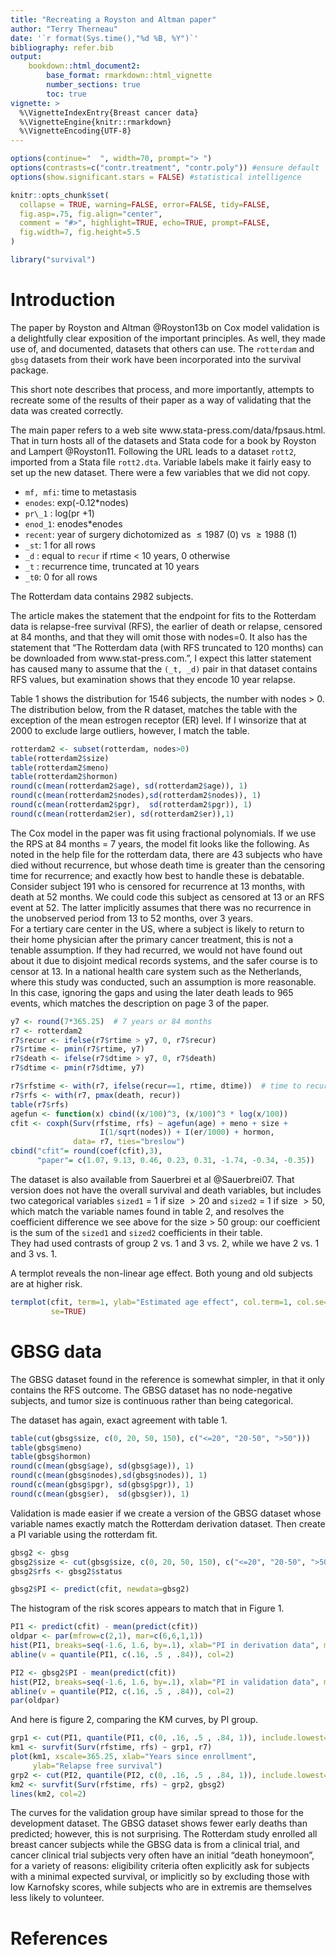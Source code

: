 ```yaml
---
title: "Recreating a Royston and Altman paper"
author: "Terry Therneau"
date: '`r format(Sys.time(),"%d %B, %Y")`'
bibliography: refer.bib
output: 
    bookdown::html_document2:
        base_format: rmarkdown::html_vignette
        number_sections: true
        toc: true
vignette: >
  %\VignetteIndexEntry{Breast cancer data}
  %\VignetteEngine{knitr::rmarkdown}
  %\VignetteEncoding{UTF-8}
---
```


```r
options(continue="  ", width=70, prompt="> ")
options(contrasts=c("contr.treatment", "contr.poly")) #ensure default
options(show.significant.stars = FALSE) #statistical intelligence

knitr::opts_chunk$set(
  collapse = TRUE, warning=FALSE, error=FALSE, tidy=FALSE,
  fig.asp=.75, fig.align="center",
  comment = "#>", highlight=TRUE, echo=TRUE, prompt=FALSE,
  fig.width=7, fig.height=5.5
)

library("survival")
```

# Introduction

The paper by Royston and Altman @Royston13b on Cox model validation is
a delightfully clear exposition of the important principles.
As well, they made use of, and documented, datasets that others can use.
The `rotterdam` and `gbsg` datasets from their work have been
incorporated into the survival package.

This short note describes that process, and more importantly, attempts
to recreate some of the results of their paper as a way of validating that the
data was created correctly.

\section{Rotterdam data}
The main paper refers to a web site www.stata-press.com/data/fpsaus.html.
That in turn hosts all of the datasets and Stata code for a book
by Royston and Lampert @Royston11. 
Following the URL leads to a dataset `rott2`,
imported from a Stata file `rott2.dta`.  Variable labels make it 
fairly easy to set up the new dataset.  There were a few variables
that we did not copy.

* `mf, mfi`: time to metastasis
* `enodes`: exp(-0.12*nodes)
* `pr\_1` : log(pr +1)
* `enod_1`: enodes*enodes
* `recent`:  year of surgery dichotomized as $\le 1987$ (0) vs 
    $\ge 1988$ (1)
* `_st`: 1 for all rows
* `_d` : equal to `recur` if rtime < 10 years, 0 otherwise
* `_t` : recurrence time, truncated at 10 years
* `_t0`: 0 for all rows

The Rotterdam data contains 2982 subjects.

The article makes the statement that the endpoint for fits to the Rotterdam
data is relapse-free survival (RFS), the earlier of death or relapse, censored
at 84 months, and that they will omit those with nodes=0.
It also has the statement that "The Rotterdam data (with RFS truncated to
120 months) can be downloaded from www.stat-press.com.",
I expect this latter statement has caused many to assume that the 
`(_t, _d)` pair in that dataset contains RFS values, but examination 
shows that they encode 10 year relapse.

Table 1 shows the distribution for 1546 subjects, the number with nodes > 0.
The distribution below, from the R dataset, matches the table with the
exception of the mean estrogen receptor (ER) level.  If I winsorize that
at 2000 to exclude large outliers, however, I match the table.

```r
rotterdam2 <- subset(rotterdam, nodes>0)
table(rotterdam2$size)
table(rotterdam2$meno)
table(rotterdam2$hormon)
round(c(mean(rotterdam2$age), sd(rotterdam2$age)), 1)
round(c(mean(rotterdam2$nodes),sd(rotterdam2$nodes)), 1)
round(c(mean(rotterdam2$pgr),  sd(rotterdam2$pgr)), 1)
round(c(mean(rotterdam2$er), sd(rotterdam2$er)),1)
```
 
The Cox model in the paper was fit using fractional polynomials.  If we use the
RPS at 84 months = 7 years, the model fit looks like the following.
As noted in the help file for the rotterdam data, 
there are 43 subjects who have died without recurrence, but whose death
time is greater than the censoring time for recurrence;
and exactly how best to handle these is debatable.
Consider subject 191 who is censored for recurrence at 13 months, with death
at 52 months.  We could code this subject as censored at 13 or an RFS event at
52.
The latter implicitly assumes that there was no recurrence in the unobserved
period from 13 to 52 months, over 3 years.  
For a tertiary care center in the US, where a subject is likely to return to 
their home physician after the primary cancer treatment, this is not a tenable
assumption.  If they had recurred, we would not have found out about it due to
disjoint medical records systems, and the safer course is to censor at 13.
In a national health care system such as the Netherlands, where this study was
conducted, such an assumption is more reasonable.
In this case, ignoring the gaps and using the later death 
leads to 965 events, which matches the description on page 3 of the paper.

```r
y7 <- round(7*365.25)  # 7 years or 84 months
r7 <- rotterdam2
r7$recur <- ifelse(r7$rtime > y7, 0, r7$recur)
r7$rtime <- pmin(r7$rtime, y7)
r7$death <- ifelse(r7$dtime > y7, 0, r7$death)
r7$dtime <- pmin(r7$dtime, y7)

r7$rfstime <- with(r7, ifelse(recur==1, rtime, dtime))  # time to recur or death
r7$rfs <- with(r7, pmax(death, recur)) 
table(r7$rfs)
agefun <- function(x) cbind((x/100)^3, (x/100)^3 * log(x/100))
cfit <- coxph(Surv(rfstime, rfs) ~ agefun(age) + meno + size + 
                    I(1/sqrt(nodes)) + I(er/1000) + hormon, 
              data= r7, ties="breslow")
cbind("cfit"= round(coef(cfit),3), 
      "paper"= c(1.07, 9.13, 0.46, 0.23, 0.31, -1.74, -0.34, -0.35))
``` 

The dataset is also available from Sauerbrei et al @Sauerbrei07.  That
version does not have the overall survival and death variables, but includes
two categorical variables `sized1` = 1 if size $>20$ and
`sized2` = 1 if size $> 50$, which match the variable names found 
in table 2, and resolves the coefficient difference we see above for the 
size > 50 group: our coefficient is the sum of the `sized1` and
`sized2` coefficients in their table.  
They had used contrasts of group 2 vs. 1 and 3 vs. 2, while we have 2 vs. 1
and 3 vs. 1.


A termplot reveals the non-linear age effect.  Both young and old
subjects are at higher risk.

```r
termplot(cfit, term=1, ylab="Estimated age effect", col.term=1, col.se=1,
         se=TRUE)
```

# GBSG data

The GBSG dataset found in the reference is somewhat simpler, in that it only
contains the RFS outcome. The GBSG dataset has no node-negative subjects, and
tumor size is continuous rather than being categorical.

The dataset has again, exact agreement with table 1.

```r
table(cut(gbsg$size, c(0, 20, 50, 150), c("<=20", "20-50", ">50")))
table(gbsg$meno)
table(gbsg$hormon)
round(c(mean(gbsg$age), sd(gbsg$age)), 1)
round(c(mean(gbsg$nodes),sd(gbsg$nodes)), 1)
round(c(mean(gbsg$pgr), sd(gbsg$pgr)), 1)
round(c(mean(gbsg$er),  sd(gbsg$er)), 1)
```

Validation is made easier if we create a version of the GBSG dataset whose
variable names exactly match the Rotterdam derivation dataset.
Then create a PI variable using the rotterdam fit.

```r
gbsg2 <- gbsg
gbsg2$size <- cut(gbsg$size, c(0, 20, 50, 150), c("<=20", "20-50", ">50"))
gbsg2$rfs <- gbsg2$status

gbsg2$PI <- predict(cfit, newdata=gbsg2)
```

The histogram of the risk scores appears to match that in Figure 1. 

```r
PI1 <- predict(cfit) - mean(predict(cfit))
oldpar <- par(mfrow=c(2,1), mar=c(6,6,1,1))
hist(PI1, breaks=seq(-1.6, 1.6, by=.1), xlab="PI in derivation data", main=NULL)
abline(v = quantile(PI1, c(.16, .5 , .84)), col=2)

PI2 <- gbsg2$PI - mean(predict(cfit))
hist(PI2, breaks=seq(-1.6, 1.6, by=.1), xlab="PI in validation data", main=NULL)
abline(v = quantile(PI2, c(.16, .5 , .84)), col=2)
par(oldpar)
```

And here is figure 2, comparing the KM curves, by PI group.

```r
grp1 <- cut(PI1, quantile(PI1, c(0, .16, .5 , .84, 1)), include.lowest=TRUE)
km1 <- survfit(Surv(rfstime, rfs) ~ grp1, r7)
plot(km1, xscale=365.25, xlab="Years since enrollment", 
     ylab="Relapse free survival")
grp2 <- cut(PI2, quantile(PI2, c(0, .16, .5 , .84, 1)), include.lowest=TRUE) 
km2 <- survfit(Surv(rfstime, rfs) ~ grp2, gbsg2)
lines(km2, col=2)
```

The curves for the validation group have similar spread to those for the
development dataset. The GBSG dataset shows fewer early deaths than predicted;
however, this is not surprising. The Rotterdam study enrolled all breast cancer
subjects while the GBSG data is from a clinical trial, and cancer clinical trial
subjects very often have an initial "death honeymoon", for a variety of reasons:
eligibility criteria often explicitly ask for subjects with a minimal expected
survival, or implicitly so by excluding those with low Karnofsky scores, while
subjects who are in extremis are themselves less likely to volunteer.

# References
